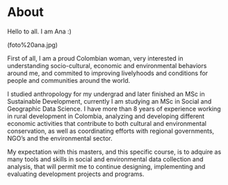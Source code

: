 # About

Hello to all. I am Ana :)

(foto%20ana.jpg)

First of all, I am a proud Colombian woman, very interested in understanding socio-cultural, economic and environmental behaviors around me, and commited to improving livelyhoods and conditions for people and communities around the world.

I studied anthropology for my undergrad and later finished an MSc in Sustainable Development, currently I am studying an MSc in Social and Geographic Data Science. I have more than 8 years of experience working in rural development in Colombia, analyzing and developing different economic activities that contribute to both cultural and environmental conservation, as well as coordinating efforts with regional governments, NGO's and the environmental sector.

My expectation with this masters, and this specific course, is to adquire as many tools and skills in social and environmental data collection and analysis, that will permit me to continue designing, implementing and evaluating development projects and programs.

